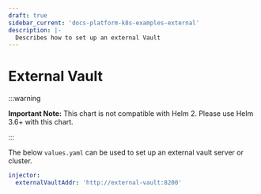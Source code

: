 ```yaml
---
draft: true
sidebar_current: 'docs-platform-k8s-examples-external'
description: |-
  Describes how to set up an external Vault
---
```


# External Vault

:::warning

**Important Note:** This chart is not compatible with Helm 2. Please use Helm 3.6+ with this chart.

:::

The below `values.yaml` can be used to set up an external vault server or
cluster.

```yaml
injector:
  externalVaultAddr: 'http://external-vault:8200'
```
